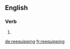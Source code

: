 ==English==

===Verb===
{{head|en|verb form}}

# {{present participle of|reequip|lang=en}}

[[de:reequipping]]
[[fr:reequipping]]